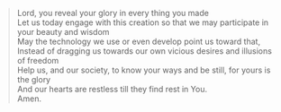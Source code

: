 > Lord, you reveal your glory in every thing you made \
Let us today engage with this creation so that we may participate in your beauty and wisdom \
May the technology we use or even develop point us toward that, \
Instead of dragging us towards our own vicious desires and illusions of freedom \
Help us, and our society, to know your ways and be still, for yours is the glory \
And our hearts are restless till they find rest in You. \
Amen.
